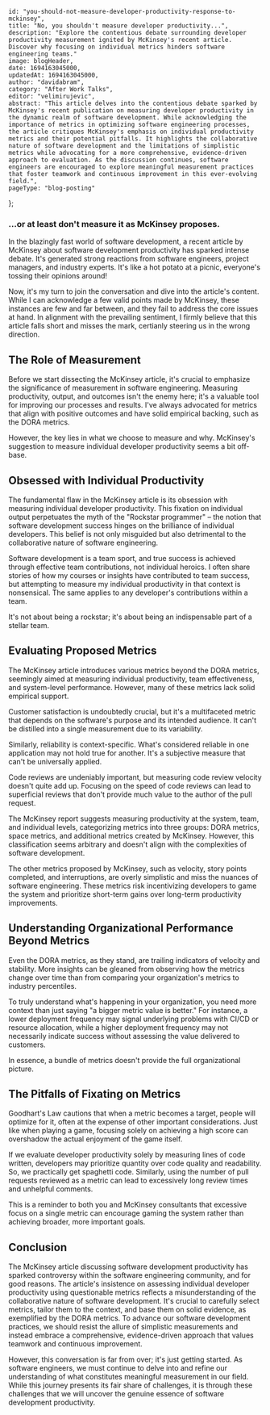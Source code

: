 
    id: "you-should-not-measure-developer-productivity-response-to-mckinsey",
    title: "No, you shouldn't measure developer productivity...",
    description: "Explore the contentious debate surrounding developer productivity measurement ignited by McKinsey's recent article. Discover why focusing on individual metrics hinders software engineering teams."
    image: blogHeader,
    date: 1694163045000,
    updatedAt: 1694163045000,
    author: "davidabram",
    category: "After Work Talks",
    editor: "velimirujevic",
    abstract: "This article delves into the contentious debate sparked by McKinsey's recent publication on measuring developer productivity in the dynamic realm of software development. While acknowledging the importance of metrics in optimizing software engineering processes, the article critiques McKinsey's emphasis on individual productivity metrics and their potential pitfalls. It highlights the collaborative nature of software development and the limitations of simplistic metrics while advocating for a more comprehensive, evidence-driven approach to evaluation. As the discussion continues, software engineers are encouraged to explore meaningful measurement practices that foster teamwork and continuous improvement in this ever-evolving field.",
    pageType: "blog-posting"
};

### ...or at least don't measure it as McKinsey proposes.

In the blazingly fast world of software development, a recent article by McKinsey about software development productivity has sparked intense debate. It's generated strong reactions from software engineers, project managers, and industry experts. It's like a hot potato at a picnic, everyone's tossing their opinions around!  

Now, it's my turn to join the conversation and dive into the article's content. While I can acknowledge a few valid points made by McKinsey, these instances are few and far between, and they fail to address the core issues at hand. In alignment with the prevailing sentiment, I firmly believe that this article falls short and misses the mark, certianly steering us in the wrong direction.

## The Role of Measurement

Before we start dissecting the McKinsey article, it's crucial to emphasize the significance of measurement in software engineering. Measuring productivity, output, and outcomes isn't the enemy here; it's a valuable tool for improving our processes and results.  I've always advocated for metrics that align with positive outcomes and have solid empirical backing, such as the DORA metrics.

However, the key lies in what we choose to measure and why. McKinsey's suggestion to measure individual developer productivity seems a bit off-base.

## Obsessed with Individual Productivity

The fundamental flaw in the McKinsey article is its obsession with measuring individual developer productivity. This fixation on individual output perpetuates the myth of the "Rockstar programmer" – the notion that software development success hinges on the brilliance of individual developers. This belief is not only misguided but also detrimental to the collaborative nature of software engineering.

Software development is a team sport, and true success is achieved through effective team contributions, not individual heroics. I often share stories of how my courses or insights have contributed to team success, but attempting to measure my individual productivity in that context is nonsensical. The same applies to any developer's contributions within a team.

It's not about being a rockstar; it's about being an indispensable part of a stellar team.

## Evaluating Proposed Metrics

The McKinsey article introduces various metrics beyond the DORA metrics, seemingly aimed at measuring individual productivity, team effectiveness, and system-level performance. However, many of these metrics lack solid empirical support.

Customer satisfaction is undoubtedly crucial, but it's a multifaceted metric that depends on the software's purpose and its intended audience. It can't be distilled into a single measurement due to its variability.

Similarly, reliability is context-specific. What's considered reliable in one application may not hold true for another. It's a subjective measure that can't be universally applied.

Code reviews are undeniably important, but measuring code review velocity doesn't quite add up. Focusing on the speed of code reviews can lead to superficial reviews that don't provide much value to the author of the pull request.

The McKinsey report suggests measuring productivity at the system, team, and individual levels, categorizing metrics into three groups: DORA metrics, space metrics, and additional metrics created by McKinsey. However, this classification seems arbitrary and doesn't align with the complexities of software development.

The other metrics proposed by McKinsey, such as velocity, story points completed, and interruptions, are overly simplistic and miss the nuances of software engineering. These metrics risk incentivizing developers to game the system and prioritize short-term gains over long-term productivity improvements.

## Understanding Organizational Performance Beyond Metrics

Even the DORA metrics, as they stand, are trailing indicators of velocity and stability. More insights can be gleaned from observing how the metrics change over time than from comparing your organization's metrics to industry percentiles.

To truly understand what's happening in your organization, you need more context than just saying "a bigger metric value is better." For instance, a lower deployment frequency may signal underlying problems with CI/CD or resource allocation, while a higher deployment frequency may not necessarily indicate success without assessing the value delivered to customers.

In essence, a bundle of metrics doesn't provide the full organizational picture.

## The Pitfalls of Fixating on Metrics

Goodhart's Law cautions that when a metric becomes a target, people will optimize for it, often at the expense of other important considerations. Just like when playing a game, focusing solely on achieving a high score can overshadow the actual enjoyment of the game itself.

If we evaluate developer productivity solely by measuring lines of code written, developers may prioritize quantity over code quality and readability. So, we practically get spaghetti code. Similarly, using the number of pull requests reviewed as a metric can lead to excessively long review times and unhelpful comments.

This is a reminder to both you and McKinsey consultants that excessive focus on a single metric can encourage gaming the system rather than achieving broader, more important goals.

## Conclusion

The McKinsey article discussing software development productivity has sparked controversy within the software engineering community, and for good reasons. The article's insistence on assessing individual developer productivity using questionable metrics reflects a misunderstanding of the collaborative nature of software development. It's crucial to carefully select metrics, tailor them to the context, and base them on solid evidence, as exemplified by the DORA metrics. To advance our software development practices, we should resist the allure of simplistic measurements and instead embrace a comprehensive, evidence-driven approach that values teamwork and continuous improvement.

However, this conversation is far from over; it's just getting started. As software engineers, we must continue to delve into and refine our understanding of what constitutes meaningful measurement in our field. While this journey presents its fair share of challenges, it is through these challenges that we will uncover the genuine essence of software development productivity.

